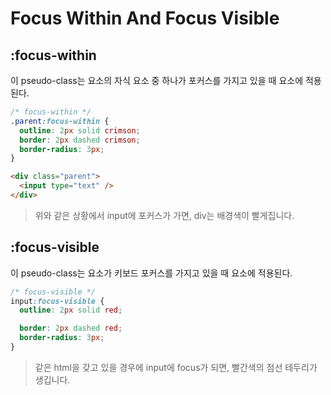 # Focus Within And Focus Visible

## :focus-within

이 pseudo-class는 요소의 자식 요소 중 하나가 포커스를 가지고 있을 때 요소에 적용된다.

```css
/* focus-within */
.parent:focus-within {
  outline: 2px solid crimson;
  border: 2px dashed crimson;
  border-radius: 3px;
}
```

```html
<div class="parent">
  <input type="text" />
</div>
```

> 위와 같은 상황에서 input에 포커스가 가면, div는 배경색이 빨게집니다.

## :focus-visible

이 pseudo-class는 요소가 키보드 포커스를 가지고 있을 때 요소에 적용된다.

```css
/* focus-visible */
input:focus-visible {
  outline: 2px solid red;

  border: 2px dashed red;
  border-radius: 3px;
}
```

> 같은 html을 갖고 있을 경우에 input에 focus가 되면, 빨간색의 점선 테두리가 생깁니다.
